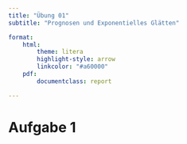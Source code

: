 ```yaml
---
title: "Übung 01"
subtitle: "Prognosen und Exponentielles Glätten"

format:
    html:
        theme: litera
        highlight-style: arrow
        linkcolor: "#a60000"
    pdf: 
        documentclass: report

---
```


# Aufgabe 1





